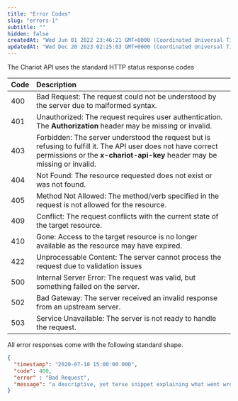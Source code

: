 ```yaml
---
title: "Error Codes"
slug: "errors-1"
subtitle: ""
hidden: false
createdAt: "Wed Jun 01 2022 23:46:21 GMT+0000 (Coordinated Universal Time)"
updatedAt: "Wed Dec 20 2023 02:25:03 GMT+0000 (Coordinated Universal Time)"
---
```

The Chariot API uses the standard HTTP status response codes

| Code | Description                                                                                                                                                                               |
| :--- | :---------------------------------------------------------------------------------------------------------------------------------------------------------------------------------------- |
| 400  | Bad Request: The request could not be understood by the server due to malformed syntax.                                                                                                   |
| 401  | Unauthorized: The request requires user authentication. The **Authorization** header may be missing or invalid.                                                                           |
| 403  | Forbidden: The server understood the request but is refusing to fulfill it. The API user does not have correct permissions or the **x-chariot-api-key** header may be missing or invalid. |
| 404  | Not Found: The resource requested does not exist or was not found.                                                                                                                        |
| 405  | Method Not Allowed: The method/verb specified in the request is not allowed for the resource.                                                                                             |
| 409  | Conflict: The request conflicts with the current state of the target resource.                                                                                                            |
| 410  | Gone: Access to the target resource is no longer available as the resource may have expired.                                                                                              |
| 422  | Unprocessable Content: The server cannot process the request due to validation issues                                                                                                     |
| 500  | Internal Server Error: The request was valid, but something failed on the server.                                                                                                         |
| 502  | Bad Gateway: The server received an invalid response from an upstream server.                                                                                                             |
| 503  | Service Unavailable: The server is not ready to handle the request.                                                                                                                       |

All error responses come with the following standard shape.

```json JSON
{
  "timestamp": "2020-07-10 15:00:00.000",
  "code": 400,
  "error" : "Bad Request",
  "message": "a descriptive, yet terse snippet explaining what went wrong"
}
```

